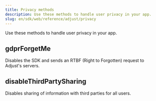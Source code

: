 ```yaml
---
title: Privacy methods
description: Use these methods to handle user privacy in your app.
slug: en/sdk/web/reference/adjust/privacy
---
```


Use these methods to handle user privacy in your app.

<Function>

## gdprForgetMe

Disables the SDK and sends an <Abbr>RTBF (Right to Forgotten)</Abbr> request to Adjust's servers.

<slot slot="signature">


<GdprForgetMeSig />

</slot>

<slot slot="snippet">


<GdprForgetMe />

</slot>

</Function>

<Function>

## disableThirdPartySharing

Disables sharing of information with third parties for all users.

<slot slot="signature">


<DisableThirdPartySharingSig />

</slot>

<slot slot="snippet">


<DisableThirdPartySharing />

</slot>

</Function>
